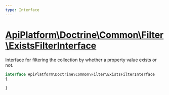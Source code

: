 ```yaml
---
type: Interface
---
```


# [ApiPlatform\Doctrine\Common\Filter\ExistsFilterInterface](/docs/reference/Doctrine/Common/Filter/ExistsFilterInterface)

Interface for filtering the collection by whether a property value exists or not.


```php
interface ApiPlatform\Doctrine\Common\Filter\ExistsFilterInterface
{

}
```